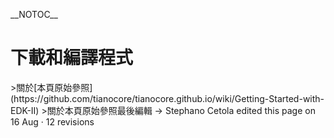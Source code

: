 __NOTOC__
=下載和編譯程式=
>關於[本頁原始參照](https://github.com/tianocore/tianocore.github.io/wiki/Getting-Started-with-EDK-II)
>關於本頁原始參照最後編輯 -> Stephano Cetola edited this page on 16 Aug · 12 revisions 

